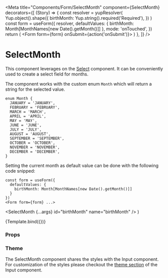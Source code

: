 
<Meta
  title="Components/Form/SelectMonth"
  component={SelectMonth}
  decorators={[
    (Story) => {
      const resolver = yupResolver(
        Yup.object().shape({
          birthMonth: Yup.string().required('Required'),
        })
      )
      const form = useForm({
        resolver,
        defaultValues: { birthMonth: Month[MonthNames[new Date().getMonth()]] },
        mode: 'onTouched',
      })
      return (
        <Form form={form} onSubmit={action('onSubmit')}>
          <Story />
        </Form>
      )
    },
  ]}
/>

# SelectMonth

This component leverages on the [Select](/docs/components-form-select--default-story) component. It can be conveniently used to create a select field for months.

The component works with the custom enum `Month` which will return a string for the selected value.

```
enum Month {
  JANUARY = 'JANUARY',
  FEBRUARY = 'FEBRUARY',
  MARCH = 'MARCH',
  APRIL = 'APRIL',
  MAY = 'MAY',
  JUNE = 'JUNE',
  JULY = 'JULY',
  AUGUST = 'AUGUST',
  SEPTEMBER = 'SEPTEMBER',
  OCTOBER = 'OCTOBER',
  NOVEMBER = 'NOVEMBER',
  DECEMBER = 'DECEMBER',
}
```

Setting the current month as default value can be done with the following code snipped:

```
const form = useForm({
  defaultValues: {
    birthMonth: Month[MonthNames[new Date().getMonth()]]
  }
})
<Form form={form} ...>
```

  <SelectMonth {...args} id="birthMonth" name="birthMonth" />
)

<Canvas>
  <Story
    name="Default"
    args={{
      label: 'Month of birth',
      mode: Mode.light,
    }}
  >
    {Template.bind({})}
  </Story>
</Canvas>

### Props

<ArgsTable story="Default" />

### Theme

The SelectMonth component shares the styles with the Input component.
For customization of the styles please checkout the [theme section](/docs/components-form-input--default-story#theme) of the Input component.

